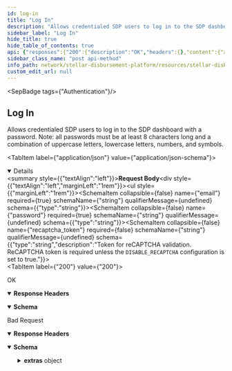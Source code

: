 ```yaml
---
id: log-in
title: "Log In"
description: "Allows credentialed SDP users to log in to the SDP dashboard with a password. Note: all passwords must be at least 8 characters long and a combination of uppercase letters, lowercase letters, numbers, and symbols."
sidebar_label: "Log In"
hide_title: true
hide_table_of_contents: true
api: {"responses":{"200":{"description":"OK","headers":{},"content":{"application/json":{"schema":{"type":"object","properties":{"token":{"type":"string"}},"example":{"token":"eyJhbGciOiJFUzI1NiIsInR5cCI6IkpXVCJ9.eyJ1c2VyIjp7ImlkIjoidXNlci1pZCIsImVtYWlsIjoiZW1haWxAZW1haWwuY29tIiwicm9sZXMiOlt7Im5hbWUiOiJTdXBlcnZpc29yIn1dfSwiZXhwIjoxNjc1OTYyOTQ3fQ.4Zj9yBXch-iuFYF-kc_EhHPxjpwp_egMOLbOv4bZKO1MFvcmEgZ5MlXH1_1fZfgUxaNBcMCdRM6MGSqKocwGnA"}},"examples":{"response":{"value":{"token":"eyJhbGciOiJFUzI1NiIsInR5cCI6IkpXVCJ9.eyJ1c2VyIjp7ImlkIjoidXNlci1pZCIsImVtYWlsIjoiZW1haWxAZW1haWwuY29tIiwicm9sZXMiOlt7Im5hbWUiOiJTdXBlcnZpc29yIn1dfSwiZXhwIjoxNjc1OTYyOTQ3fQ.4Zj9yBXch-iuFYF-kc_EhHPxjpwp_egMOLbOv4bZKO1MFvcmEgZ5MlXH1_1fZfgUxaNBcMCdRM6MGSqKocwGnA"}}}}}},"400":{"description":"Bad Request","headers":{},"content":{"application/json":{"schema":{"type":"object","properties":{"error":{"type":"string"},"extras":{"type":"object","properties":{"status":{"type":"number"},"message":{"type":"string"}}}},"example":{"error":"Invalid credentials","extras":{"status":400,"message":"Invalid username or password"}}},"examples":{"response":{"value":{"error":"Invalid credentials","extras":{"status":400,"message":"Invalid username or password"}}}}}}}},"operationId":"Log In","description":"Allows credentialed SDP users to log in to the SDP dashboard with a password. Note: all passwords must be at least 8 characters long and a combination of uppercase letters, lowercase letters, numbers, and symbols.","tags":["Authentication"],"requestBody":{"content":{"application/json":{"schema":{"type":"object","properties":{"email":{"type":"string"},"password":{"type":"string"},"recaptcha_token":{"type":"string","description":"Token for reCAPTCHA validation. ReCAPTCHA token is required unless the `DISABLE_RECAPTCHA` configuration is set to true."}},"required":["email","password"],"example":{"email":"johndoe@mail.com","password":"mysecret"}}}}},"method":"post","path":"/login","securitySchemes":{"BearerAuth":{"type":"apiKey","name":"Authorization","in":"header","description":"JWT used for authentication, signed with an ES256 private key."},"BasicAuth":{"type":"http","scheme":"basic","description":"Basic HTTP Authentication with a base64-encoded string of 'ADMIN_ACCOUNT:ADMIN_API_KEY'."}},"jsonRequestBodyExample":{"email":"johndoe@mail.com","password":"mysecret"},"info":{"title":"Stellar Disbursement Platform API","version":"","description":"The Stellar Disbursement Platform (SDP) is a tool built for organizations to make bulk payments to a group of recipients over the Stellar network. You can read more about using the SDP [here](https://developers.stellar.org/docs/category/use-the-stellar-disbursement-platform)."},"postman":{"name":"Log In","description":{"content":"Allows credentialed SDP users to log in to the SDP dashboard with a password. Note: all passwords must be at least 8 characters long and a combination of uppercase letters, lowercase letters, numbers, and symbols.","type":"text/plain"},"url":{"path":["login"],"host":["{{baseUrl}}"],"query":[],"variable":[]},"header":[{"key":"Content-Type","value":"application/json"},{"key":"Accept","value":"application/json"}],"method":"POST","body":{"mode":"raw","raw":"\"\"","options":{"raw":{"language":"json"}}}}}
sidebar_class_name: "post api-method"
info_path: network/stellar-disbursement-platform/resources/stellar-disbursement-platform-api
custom_edit_url: null
---
```



<SepBadge tags={"Authentication"}/>


## Log In



Allows credentialed SDP users to log in to the SDP dashboard with a password. Note: all passwords must be at least 8 characters long and a combination of uppercase letters, lowercase letters, numbers, and symbols.

<MimeTabs><TabItem label={"application/json"} value={"application/json-schema"}><details style={{}} data-collapsed={false} open={true}><summary style={{"textAlign":"left"}}><strong>Request Body</strong></summary><div style={{"textAlign":"left","marginLeft":"1rem"}}></div><ul style={{"marginLeft":"1rem"}}><SchemaItem collapsible={false} name={"email"} required={true} schemaName={"string"} qualifierMessage={undefined} schema={{"type":"string"}}></SchemaItem><SchemaItem collapsible={false} name={"password"} required={true} schemaName={"string"} qualifierMessage={undefined} schema={{"type":"string"}}></SchemaItem><SchemaItem collapsible={false} name={"recaptcha_token"} required={false} schemaName={"string"} qualifierMessage={undefined} schema={{"type":"string","description":"Token for reCAPTCHA validation. ReCAPTCHA token is required unless the `DISABLE_RECAPTCHA` configuration is set to true."}}></SchemaItem></ul></details></TabItem></MimeTabs><div><ApiTabs><TabItem label={"200"} value={"200"}><div>

OK

</div><details style={{"textAlign":"left","marginBottom":"1rem"}} data-collaposed={true} open={false}><summary style={{}}><strong>Response Headers</strong></summary><ul style={{"marginLeft":"1rem"}}></ul></details><div><MimeTabs schemaType={"response"}><TabItem label={"application/json"} value={"application/json"}><SchemaTabs><TabItem label={"Schema"} value={"Schema"}><details style={{}} data-collapsed={false} open={true}><summary style={{"textAlign":"left"}}><strong>Schema</strong></summary><div style={{"textAlign":"left","marginLeft":"1rem"}}></div><ul style={{"marginLeft":"1rem"}}><SchemaItem collapsible={false} name={"token"} required={false} schemaName={"string"} qualifierMessage={undefined} schema={{"type":"string"}}></SchemaItem></ul></details></TabItem><TabItem label={"Example (from schema)"} value={"Example (from schema)"}><ResponseSamples responseExample={"{\n  \"token\": \"eyJhbGciOiJFUzI1NiIsInR5cCI6IkpXVCJ9.eyJ1c2VyIjp7ImlkIjoidXNlci1pZCIsImVtYWlsIjoiZW1haWxAZW1haWwuY29tIiwicm9sZXMiOlt7Im5hbWUiOiJTdXBlcnZpc29yIn1dfSwiZXhwIjoxNjc1OTYyOTQ3fQ.4Zj9yBXch-iuFYF-kc_EhHPxjpwp_egMOLbOv4bZKO1MFvcmEgZ5MlXH1_1fZfgUxaNBcMCdRM6MGSqKocwGnA\"\n}"} language={"json"}></ResponseSamples></TabItem><TabItem label={"response"} value={"response"}><ResponseSamples responseExample={"{\n  \"token\": \"eyJhbGciOiJFUzI1NiIsInR5cCI6IkpXVCJ9.eyJ1c2VyIjp7ImlkIjoidXNlci1pZCIsImVtYWlsIjoiZW1haWxAZW1haWwuY29tIiwicm9sZXMiOlt7Im5hbWUiOiJTdXBlcnZpc29yIn1dfSwiZXhwIjoxNjc1OTYyOTQ3fQ.4Zj9yBXch-iuFYF-kc_EhHPxjpwp_egMOLbOv4bZKO1MFvcmEgZ5MlXH1_1fZfgUxaNBcMCdRM6MGSqKocwGnA\"\n}"} language={"json"}></ResponseSamples></TabItem></SchemaTabs></TabItem></MimeTabs></div></TabItem><TabItem label={"400"} value={"400"}><div>

Bad Request

</div><details style={{"textAlign":"left","marginBottom":"1rem"}} data-collaposed={true} open={false}><summary style={{}}><strong>Response Headers</strong></summary><ul style={{"marginLeft":"1rem"}}></ul></details><div><MimeTabs schemaType={"response"}><TabItem label={"application/json"} value={"application/json"}><SchemaTabs><TabItem label={"Schema"} value={"Schema"}><details style={{}} data-collapsed={false} open={true}><summary style={{"textAlign":"left"}}><strong>Schema</strong></summary><div style={{"textAlign":"left","marginLeft":"1rem"}}></div><ul style={{"marginLeft":"1rem"}}><SchemaItem collapsible={false} name={"error"} required={false} schemaName={"string"} qualifierMessage={undefined} schema={{"type":"string"}}></SchemaItem><SchemaItem collapsible={true} className={"schemaItem"}><details style={{}}><summary style={{}}><strong>extras</strong><span style={{"opacity":"0.6"}}> object</span></summary><div style={{"marginLeft":"1rem"}}><SchemaItem collapsible={false} name={"status"} required={false} schemaName={"number"} qualifierMessage={undefined} schema={{"type":"number"}}></SchemaItem><SchemaItem collapsible={false} name={"message"} required={false} schemaName={"string"} qualifierMessage={undefined} schema={{"type":"string"}}></SchemaItem></div></details></SchemaItem></ul></details></TabItem><TabItem label={"Example (from schema)"} value={"Example (from schema)"}><ResponseSamples responseExample={"{\n  \"error\": \"Invalid credentials\",\n  \"extras\": {\n    \"status\": 400,\n    \"message\": \"Invalid username or password\"\n  }\n}"} language={"json"}></ResponseSamples></TabItem><TabItem label={"response"} value={"response"}><ResponseSamples responseExample={"{\n  \"error\": \"Invalid credentials\",\n  \"extras\": {\n    \"status\": 400,\n    \"message\": \"Invalid username or password\"\n  }\n}"} language={"json"}></ResponseSamples></TabItem></SchemaTabs></TabItem></MimeTabs></div></TabItem></ApiTabs></div>
